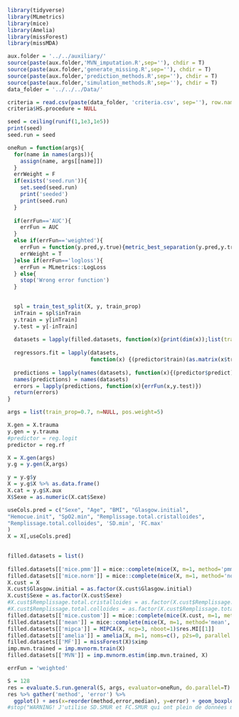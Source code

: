 ```r
library(tidyverse)
library(MLmetrics)
library(mice)
library(Amelia)
library(missForest)
library(missMDA)
```

```r
aux.folder = '../../auxiliary/'
source(paste(aux.folder,'MVN_imputation.R',sep=''), chdir = T)
source(paste(aux.folder,'generate_missing.R',sep=''), chdir = T)
source(paste(aux.folder,'prediction_methods.R',sep=''), chdir = T)
source(paste(aux.folder,'simulation_methods.R',sep=''), chdir = T)
data_folder = '../../../Data/'

criteria = read.csv(paste(data_folder, 'criteria.csv', sep=''), row.names=1)
criteria$HS.procedure = NULL

seed = ceiling(runif(1,1e3,1e5))
print(seed)
seed.run = seed
``` 

```r
oneRun = function(args){
  for(name in names(args)){
    assign(name, args[[name]])
  }
  errWeight = F
  if(exists('seed.run')){
    set.seed(seed.run)
    print('seeded')
    print(seed.run)
  }
  
  if(errFun=='AUC'){
    errFun = AUC
  }
  else if(errFun=='weighted'){
    errFun = function(y.pred,y.true){metric_best_separation(y.pred,y.true, positive_weighting=pos.weight)$val}
    errWeight = T
  }else if(errFun=='logloss'){
    errFun = MLmetrics::LogLoss
  } else{
    stop('Wrong error function')
  }
  

  spl = train_test_split(X, y, train_prop)
  inTrain = spl$inTrain
  y.train = y[inTrain]
  y.test = y[-inTrain]
    
  datasets = lapply(filled.datasets, function(x){print(dim(x));list(train=x[inTrain,], test=x[-inTrain,])})
  
  regressors.fit = lapply(datasets,
                          function(x) {(predictor$train)(as.matrix(x$train), y.train)})
  
  predictions = lapply(names(datasets), function(x){(predictor$predict)(regressors.fit[[x]], as.matrix(datasets[[x]]$test))})
  names(predictions) = names(datasets)
  errors = lapply(predictions, function(x){errFun(x,y.test)})
  return(errors)
}
```

```r
args = list(train_prop=0.7, n=NULL, pos.weight=5)

X.gen = X.trauma
y.gen = y.trauma
#predictor = reg.logit
predictor = reg.rf

X = X.gen(args)
y.g = y.gen(X,args)

y = y.g$y
X = y.g$X %>% as.data.frame()
X.cat = y.g$X.aux
X$Sexe = as.numeric(X.cat$Sexe)

useCols.pred = c("Sexe", "Age", "BMI", "Glasgow.initial", 
"Hemocue.init", "SpO2.min", "Remplissage.total.cristalloides", 
"Remplissage.total.colloides", 'SD.min', 'FC.max'
)
X = X[,useCols.pred]
 

filled.datasets = list()
  
filled.datasets[['mice.pmm']] = mice::complete(mice(X, m=1, method='pmm', printFlag = F))
filled.datasets[['mice.norm']] = mice::complete(mice(X, m=1, method='norm', printFlag = F))
X.cust = X
X.cust$Glasgow.initial = as.factor(X.cust$Glasgow.initial)
X.cust$Sexe = as.factor(X.cust$Sexe)
#X.cust$Remplissage.total.cristalloides = as.factor(X.cust$Remplissage.total.cristalloides)
#X.cust$Remplissage.total.colloides = as.factor(X.cust$Remplissage.total.colloides)
filled.datasets[['mice.custom']] = mice::complete(mice(X.cust, m=1, method=c('logreg','pmm', 'pmm', 'polr', 'pmm', 'pmm',    'pmm', 'pmm','pmm','pmm'), printFlag = F)) %>% lapply(as.numeric) %>% as.data.frame()
filled.datasets[['mean']] = mice::complete(mice(X, m=1, method='mean', printFlag = F))
filled.datasets[['mipca']] = MIPCA(X, ncp=3, nboot=1)$res.MI[[1]]
filled.datasets[['amelia']] = amelia(X, m=1, noms=c(), p2s=0, parallel = 'multicore', ncpus = 4)$imputations$imp1
filled.datasets[['MF']] = missForest(X)$ximp
imp.mvn.trained = imp.mvnorm.train(X)
filled.datasets[['MVN']] = imp.mvnorm.estim(imp.mvn.trained, X)
```


```r
errFun = 'weighted'

S = 128
res = evaluate.S.run.general(S, args, evaluator=oneRun, do.parallel=T) %>% as.data.frame()
res %>% gather('method', 'error') %>%
  ggplot() + aes(x=reorder(method,error,median), y=error) + geom_boxplot()
#stop("WARNING! J'utilise SD.SMUR et FC.SMUR qui ont plein de données manquantes -> mieux pour allCols")
```